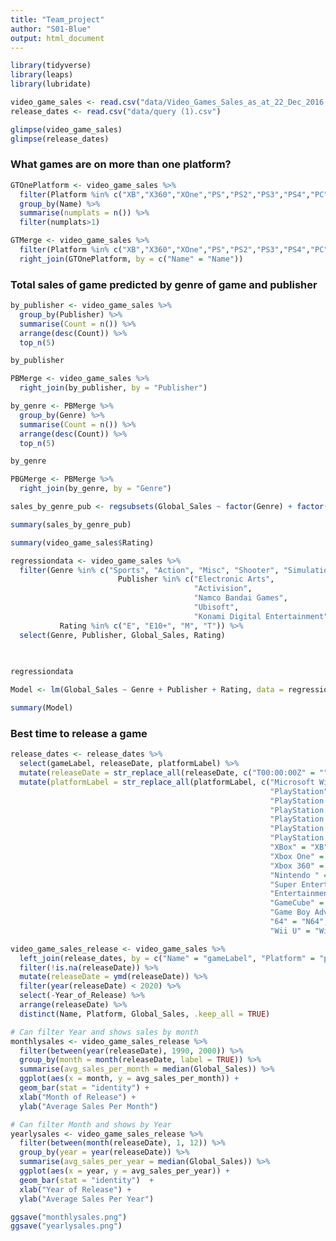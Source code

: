 ```yaml
---
title: "Team_project"
author: "S01-Blue"
output: html_document
---
```


```r
library(tidyverse)
library(leaps)
library(lubridate)
```

```r
video_game_sales <- read.csv("data/Video_Games_Sales_as_at_22_Dec_2016.csv")
release_dates <- read.csv("data/query (1).csv")

glimpse(video_game_sales)
glimpse(release_dates)
```

### What games are on more than one platform?

```r
GTOnePlatform <- video_game_sales %>% 
  filter(Platform %in% c("XB","X360","XOne","PS","PS2","PS3","PS4","PC")) %>% 
  group_by(Name) %>% 
  summarise(numplats = n()) %>% 
  filter(numplats>1)


```

```r
GTMerge <- video_game_sales %>% 
  filter(Platform %in% c("XB","X360","XOne","PS","PS2","PS3","PS4","PC")) %>% 
  right_join(GTOnePlatform, by = c("Name" = "Name"))


```

### Total sales of game predicted by genre of game and publisher

```r
by_publisher <- video_game_sales %>%
  group_by(Publisher) %>% 
  summarise(Count = n()) %>%
  arrange(desc(Count)) %>%
  top_n(5)

by_publisher
```

```r
PBMerge <- video_game_sales %>%
  right_join(by_publisher, by = "Publisher")

by_genre <- PBMerge %>%
  group_by(Genre) %>% 
  summarise(Count = n()) %>%
  arrange(desc(Count)) %>%
  top_n(5)

by_genre
```

```r
PBGMerge <- PBMerge %>%
  right_join(by_genre, by = "Genre")

sales_by_genre_pub <- regsubsets(Global_Sales ~ factor(Genre) + factor(Publisher), data = PBGMerge)

summary(sales_by_genre_pub)
```

```r
summary(video_game_sales$Rating)
```


```r
regressiondata <- video_game_sales %>% 
  filter(Genre %in% c("Sports", "Action", "Misc", "Shooter", "Simulation") & 
                        Publisher %in% c("Electronic Arts", 
                                         "Activision", 
                                         "Namco Bandai Games",
                                         "Ubisoft",
                                         "Konami Digital Entertainment") &
           Rating %in% c("E", "E10+", "M", "T")) %>% 
  select(Genre, Publisher, Global_Sales, Rating)
  
 

regressiondata
```


```r
Model <- lm(Global_Sales ~ Genre + Publisher + Rating, data = regressiondata)

summary(Model)
```


### Best time to release a game

```r
release_dates <- release_dates %>%
  select(gameLabel, releaseDate, platformLabel) %>%
  mutate(releaseDate = str_replace_all(releaseDate, c("T00:00:00Z" = "")))%>%
  mutate(platformLabel = str_replace_all(platformLabel, c("Microsoft Windows" = "PC",
                                                          "PlayStation" = "PS",
                                                          "PlayStation 2" = "PS2",
                                                          "PlayStation 3" = "PS3",
                                                          "PlayStation 4" = "PS4",
                                                          "PlayStation Portable" = "PSP",
                                                          "PlayStation Vita" = "PSV",
                                                          "XBox" = "XB",
                                                          "Xbox One" = "XOne",
                                                          "Xbox 360" = "X360",
                                                          "Nintendo " = "",
                                                          "Super Entertainment System" = "SNES",
                                                          "Entertainment System" = "NES",
                                                          "GameCube" = "GC",
                                                          "Game Boy Advance" = "GBA",
                                                          "64" = "N64",
                                                          "Wii U" = "WiiU")))

video_game_sales_release <- video_game_sales %>%
  left_join(release_dates, by = c("Name" = "gameLabel", "Platform" = "platformLabel")) %>%
  filter(!is.na(releaseDate)) %>%
  mutate(releaseDate = ymd(releaseDate)) %>%
  filter(year(releaseDate) < 2020) %>%
  select(-Year_of_Release) %>%
  arrange(releaseDate) %>%
  distinct(Name, Platform, Global_Sales, .keep_all = TRUE)

# Can filter Year and shows sales by month
monthlysales <- video_game_sales_release %>%
  filter(between(year(releaseDate), 1990, 2000)) %>%
  group_by(month = month(releaseDate, label = TRUE)) %>%
  summarise(avg_sales_per_month = median(Global_Sales)) %>%
  ggplot(aes(x = month, y = avg_sales_per_month)) +
  geom_bar(stat = "identity") + 
  xlab("Month of Release") + 
  ylab("Average Sales Per Month")

# Can filter Month and shows by Year
yearlysales <- video_game_sales_release %>%
  filter(between(month(releaseDate), 1, 12)) %>%
  group_by(year = year(releaseDate)) %>%
  summarise(avg_sales_per_year = median(Global_Sales)) %>% 
  ggplot(aes(x = year, y = avg_sales_per_year)) +
  geom_bar(stat = "identity")  + 
  xlab("Year of Release") + 
  ylab("Average Sales Per Year")
```

```r
ggsave("monthlysales.png")
ggsave("yearlysales.png")
```










